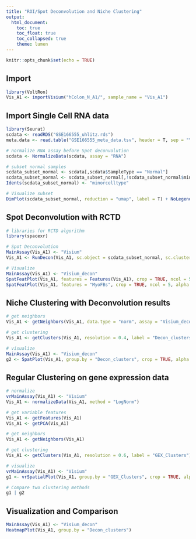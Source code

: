 ```yaml
---
title: "ROI/Spot Deconvolution and Niche Clustering"
output: 
  html_document:
    toc: true
    toc_float: true
    toc_collapsed: true
    theme: lumen
---
```


```r
knitr::opts_chunk$set(echo = TRUE)
```

## Import

```r
library(VoltRon)
Vis_A1 <- importVisium("hColon_N_A1/", sample_name = "Vis_A1")
```

## Import Single Cell RNA data

```r
library(Seurat)
scdata <- readRDS("GSE166555_uhlitz.rds")
meta.data <- read.table("GSE166555_meta_data.tsv", header = T, sep = "\t", na.strings = "NA", fill = TRUE)

# normalize RNA assay before Spot deconvolution
scdata <- NormalizeData(scdata, assay = "RNA")

# subset normal samples
scdata_subset_normal <- scdata[,scdata$SampleType == "Normal"]
scdata_subset_normal <- scdata_subset_normal[,!scdata_subset_normal$minorcelltype %in% c("TC1", "TC2", "TC3", "TC4", "CAFs", "Pericytes")]
Idents(scdata_subset_normal) <- "minorcelltype"

# Visualize subset
DimPlot(scdata_subset_normal, reduction = "umap", label = T) + NoLegend()
```

## Spot Deconvolution with RCTD

```r
# libraries for RCTD algorithm
library(spacexr)

# Spot Deconvolution
MainAssay(Vis_A1) <- "Visium"
Vis_A1 <- RunDecon(Vis_A1, sc.object = scdata_subset_normal, sc.cluster = "minorcelltype", max_cores = 6)

# Visualize
MainAssay(Vis_A1) <- "Visium_decon"
SpatFeatPlot(Vis_A1, features = Features(Vis_A1), crop = TRUE, ncol = 5, alpha = 1)
SpatFeatPlot(Vis_A1, features = "MyoFBs", crop = TRUE, ncol = 5, alpha = 1)
```

## Niche Clustering with Deconvolution results

```r
# get neighbors
Vis_A1 <- getNeighbors(Vis_A1, data.type = "norm", assay = "Visium_decon")

# get clustering
Vis_A1 <- getClusters(Vis_A1, resolution = 0.4, label = "Decon_clusters")

# visualize
MainAssay(Vis_A1) <- "Visium_decon"
g2 <- SpatPlot(Vis_A1, group.by = "Decon_clusters", crop = TRUE, alpha = 1)
```

## Regular Clustering on gene expression data

```r
# normalize
vrMainAssay(Vis_A1) <- "Visium"
Vis_A1 <- normalizeData(Vis_A1, method = "LogNorm")

# get variable features
Vis_A1 <- getFeatures(Vis_A1)
Vis_A1 <- getPCA(Vis_A1)

# get neighbors
Vis_A1 <- getNeighbors(Vis_A1)

# get clustering
Vis_A1 <- getClusters(Vis_A1, resolution = 0.6, label = "GEX_Clusters")

# visualize
vrMainAssay(Vis_A1) <- "Visium"
g1 <- vrSpatialPlot(Vis_A1, group.by = "GEX_Clusters", crop = TRUE, alpha = 1)

# Compare two clustering methods
g1 | g2
```

## Visualization and Comparison

```r
MainAssay(Vis_A1) <- "Visium_decon"
HeatmapPlot(Vis_A1, group.by = "Decon_clusters")
```
